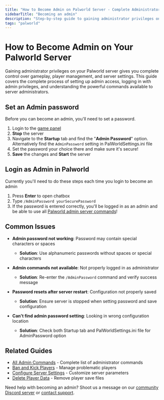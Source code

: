 ---
title: "How to Become Admin on Palworld Server - Complete Administrator Setup Guide"
sidebarTitle: "Becoming an admin"
description: "Step-by-step guide to gaining administrator privileges on your Palworld server. Learn how to set admin passwords, login as admin, and access all server management commands for effective server administration."
tags: "palworld"
---

# How to Become Admin on Your Palworld Server

Gaining administrator privileges on your Palworld server gives you complete control over gameplay, player management, and server settings. This guide covers the complete process of setting up admin access, logging in with admin privileges, and understanding the powerful commands available to server administrators.

## Set an Admin password
Before you can become an admin, you'll need to set a password.

1. Login to the [game panel](https://game.berrybyte.net)
2. **Stop** the server
3. Navigate to the **Startup** tab and find the "**Admin Password**" option. Alternatively find the `AdminPassword` setting in PalWorldSettings.ini file
4. Set the password your choice there and make sure it's secure!
5. **Save** the changes and **Start** the server

## Login as Admin in Palworld

<Info>Currently you'll need to do these steps each time you login to become an admin</Info>

1. Press **Enter** to open chatbox
2. Type `/AdminPassword yourSecurePassword`
3. If the password is entered correctly, you'll be logged in as an admin and be able to use all [Palworld admin server commands](https://tech.palworldgame.com/server-commands)!

## Common Issues

- **Admin password not working**: Password may contain special characters or spaces
  - **Solution**: Use alphanumeric passwords without spaces or special characters

- **Admin commands not available**: Not properly logged in as administrator
  - **Solution**: Re-enter the `/AdminPassword` command and verify success message

- **Password resets after server restart**: Configuration not properly saved
  - **Solution**: Ensure server is stopped when setting password and save configuration

- **Can't find admin password setting**: Looking in wrong configuration location
  - **Solution**: Check both Startup tab and PalWorldSettings.ini file for AdminPassword option

## Related Guides

- [All Admin Commands](/games/palworld/all-admin-commands) - Complete list of administrator commands
- [Ban and Kick Players](/games/palworld/ban-and-kick-players) - Manage problematic players
- [Configure Server Settings](/games/palworld/configure-server-settings) - Customize server parameters
- [Delete Player Data](/games/palworld/delete-player-data) - Remove player save files

Need help with becoming an admin? Shoot us a message on our [community Discord server](https://berrybyte.net/discord) or [contact support](https://berrybyte.net/support).

